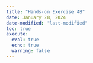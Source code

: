 ```yaml
---
title: "Hands-on Exercise 4B"
date: January 28, 2024
date-modified: "last-modified"
toc: true
execute:
  eval: true
  echo: true
  warning: false
---
```


